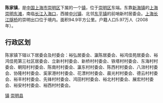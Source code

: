 {{Unreferenced|time=2021-06-22T04:49:35+00:00}}
{{中国乡级行政区
|行政区全称 = 陈家镇
|景观照片文件名 = Chongming_Bridge_2008.jpg
|景观照片描述 = 2008年5月，从陈家镇看当时正在建造中的[[上海长江隧桥|上海长江隧桥]]。
|汉语拼音 = 
|其他语言 = 
|其他语言名称 = 
|位置图文件名 = Chongming_Gruschke.jpg
|位置图描述 = 陈家镇在崇明区的位置
|自定义图片=
|上级行政区 = [[上海市|上海市]][[崇明区|崇明区]]
|行政区类别 = [[镇|镇]]
|行政区划代码 = 31 01 15 111
|行政区划 = 25个
|村委会 = 21
|居委会 = 4
|建置时间 = 1995年
|领导职位 = 镇长
|领导名称 = 朱建军
|政府驻地 = 北陈公路1435号
|毗邻 =[[中兴镇_(崇明区)|中兴镇]]、[[新海镇|新海镇]]、[[港西镇_(崇明区)|港西镇]]、[[堡镇|堡镇]]、[[东平镇_(崇明区)|东平镇]]
|总面积 = 94.9[[平方公里|平方公里]]
|总人口 = 
|户籍人口 = 6.17万人
|户籍人口年份 = 2008年
|常住人口 = 
|常住人口年份 = 
|人口密度 =
|GDP = 
|邮政编码 = 202162
|电话区号 = 21
|官方网站 = http://chenjiazhen.shcm.gov.cn/
|网站名称 = 崇明陈家镇
|31/02/30/115/000}}

'''陈家镇'''，是[[中国|中国]][[上海市|上海市]][[崇明区|崇明区]]下属的一个[[镇|镇]]，位于[[崇明区|崇明区]]东端。东靠[[新海镇|新海镇]]的[[东滩|上海崇明东滩]]，南临[[长江口|长江入海口]]，西接[[中兴镇_(崇明区)|中兴镇]]、北邻[[东平镇_(崇明区)|东平镇]]的前哨新村居委会。[[上海长江隧桥|上海长江隧桥]]的崇明出口位于境内。面积94.9平方公里。户籍人口5.97万人（2008年）。

== 行政区划 ==
陈家镇下辖以下居委会及村委会：裕弘居委会、瀛陈居委会、裕鸿佳苑居委会、裕鸿佳苑第三社区居委会、立新村村委会、新桥村村委会、铁塔村村委会、东海村村委会、朝阳村村委会、陈南村村委会、瀛东村村委会、陈西村村委会、八滧村村委会、协隆村村委会、奚家港村村委会、花漂村村委会、晨光村村委会、德云村村委会、裕丰村村委会、先锋村村委会、鸿田村村委会、裕北村村委会、展宏村村委会、裕安村村委会、裕西村村委会。

{{PRC admin/navcat|31/02/30/115/000}}
{{崇明县行政区划}}
{{上海市功能性区域}}
{{SH-stub}}

[[Category:崇明区行政区划|镇]]
[[Category:上海乡镇|崇明县]]
